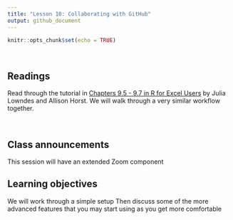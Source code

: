 ```yaml
---
title: "Lesson 10: Collaborating with GitHub"
output: github_document
---
```


```r
knitr::opts_chunk$set(echo = TRUE)
```

<br>

## Readings

Read through the tutorial in [Chapters 9.5 - 9.7 in R for Excel Users](https://rstudio-conf-2020.github.io/r-for-excel/collaborating.html#collaborating-with-github) by Julia Lowndes and Allison Horst. We will walk through a very similar workflow together.

<br>

## Class announcements

This session will have an extended Zoom component


## Learning objectives
We will work through a simple setup
Then discuss some of the more advanced features that you may start using as you get more comfortable








